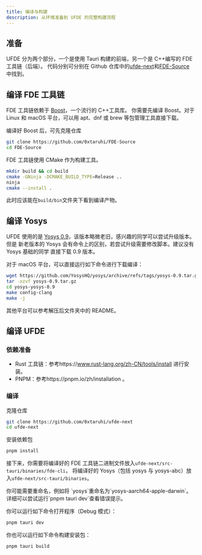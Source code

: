 ```yaml
---
title: 编译与构建
description: 从环境准备到 UFDE 的完整构建流程
---
```


## 准备

UFDE 分为两个部分，一个是使用 Tauri 构建的前端，另一个是 C++编写的 FDE 工具链（后端）。
代码分别可分别在 Github 仓库中的[ufde-next](https://github.com/0xtaruhi/ufde-next)和[FDE-Source](https://github.com/0xtaruhi/FDE-Source)
中找到。

## 编译 FDE 工具链

FDE 工具链依赖于 [Boost](https://www.boost.org/releases/latest/)，一个流行的 C++工具库。
你需要先编译 Boost。对于 Linux 和 macOS 平台，可以用 apt、dnf 或 brew 等包管理工具直接下载。

编译好 Boost 后，可先克隆仓库

```bash
git clone https://github.com/0xtaruhi/FDE-Source
cd FDE-Source
```

FDE 工具链使用 CMake 作为构建工具。

```bash
mkdir build && cd build
cmake -GNinja -DCMAKE_BUILD_TYPE=Release ..
ninja
cmake --install .
```

此时应该能在`build/bin`文件夹下看到编译产物。

## 编译 Yosys

UFDE 使用的是 [Yosys 0.9](https://github.com/YosysHQ/yosys/releases/tag/yosys-0.9)，该版本略微老旧，感兴趣的同学可以尝试升级版本。但是
新老版本的 Yosys 会有命令上的区别，若尝试升级需要修改脚本。建议没有 Yosys 基础的同学
直接下载 0.9 版本。

对于 macOS 平台，可以直接运行如下命令进行下载编译：

```bash
wget https://github.com/YosysHQ/yosys/archive/refs/tags/yosys-0.9.tar.gz
tar -xzvf yosys-0.9.tar.gz
cd yosys-yosys-0.9
make config-clang
make -j
```

其他平台可以参考解压后文件夹中的 README。

## 编译 UFDE

### 依赖准备

- Rust 工具链：参考https://www.rust-lang.org/zh-CN/tools/install 进行安装。
- PNPM：参考https://pnpm.io/zh/installation 。

### 编译

克隆仓库

```bash
git clone https://github.com/0xtaruhi/ufde-next
cd ufde-next
```

安装依赖包

```bash
pnpm install
```

接下来，你需要将编译好的 FDE 工具链二进制文件放入`ufde-next/src-tauri/binaries/fde-cli`，
将编译好的 Yosys（包括 yosys 与 yosys-abc）放入`ufde-next/src-tauri/binaries`。

<Callout>
  你可能需要重命名，例如将 `yosys`重命名为`yosys-aarch64-apple-darwin`。详细可以尝试运行`pnpm tauri dev`查看错误提示。
</Callout>

你可以运行如下命令打开程序（Debug 模式）：

```bash
pnpm tauri dev
```

你也可以运行如下命令构建安装包：

```bash
pnpm tauri build
```

